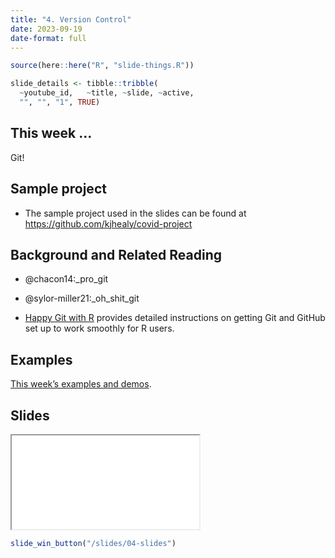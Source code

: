 ```yaml
---
title: "4. Version Control"
date: 2023-09-19
date-format: full
---
```


```r
source(here::here("R", "slide-things.R"))

slide_details <- tibble::tribble(
  ~youtube_id,   ~title, ~slide, ~active,
  "", "", "1", TRUE)

```

## This week ...

Git!

## Sample project

- The sample project used in the slides can be found at <https://github.com/kjhealy/covid-project>

## Background and Related Reading

- @chacon14:_pro_git
- @sylor-miller21:_oh_shit_git

- [Happy Git with R](https://happygitwithr.com) provides detailed instructions on getting Git and GitHub set up to work smoothly for R users.

## Examples

[This week's examples and demos](/example/04-example.qmd).

## Slides

```{=html}
<script type="application/javascript">

function resizeIFrameToFitContent( iFrame ) {

   iFrame.width  = document.getElementById("quarto-document-content").clientWidth;
   iFrame.height  = (document.getElementById("quarto-document-content").clientWidth * 0.5625)
}

window.addEventListener('DOMContentLoaded', function(e) {

    var iFrame = document.getElementById( 'quartoframe' );
    resizeIFrameToFitContent( iFrame );
    } );

</script>
<iframe class="slide-deck" id="quartoframe" src="../slides/04-slides.html"></iframe>
```

```r
slide_win_button("/slides/04-slides")
```

